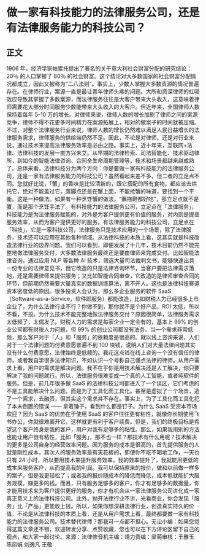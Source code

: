 # 做一家有科技能力的法律服务公司，还是有法律服务能力的科技公司？
## 正文
1906 年，经济学家帕累托提出了著名的关于意大利社会财富分配的研究结论：20％ 的人口掌握了 80％ 的社会财富。这个结论对大多数国家的社会财富分配情况都成立，因此又被称为“二八法则”。事实上，少数人掌握大多数资源的情况普遍存在。在律师行业，案源一直是最让青年律师头疼的问题。大所和资深律师的虹吸效应导致其掌握了多数案源，而法律服务往往是大客户带来大头收入，这意味着律师需要花大部分时间服务少数能带来大头收入的大客户。但近年来，全国律师人数保持着每年 5-10 万的增长。对律师来说，律师人数的增长加剧了律师之间的案源竞争，律师不得不花更多时间精力在案源拓展上，相对的做案子的时间就被压缩。不过，对整个法律服务行业来说，律师人数的增长仍然难以满足人民日益增长的法律服务需求，律师服务的供给端仍然不足。因此，不论是对律师，还是对行业来说，通过技术来提高法律服务效率是必由之路。事实上，近十年来，互联网+法律、法律科技的发展一直方兴未艾。从早期的法律检索、司法智能化、技术驱动律所，到如今的智能法律咨询、合同全生命周期管理等，技术和场景都越来越成熟了。总体来看，法律科技分为两个方向：你是要做一家有科技能力的法律服务公司，还是一家有法律服务能力的科技公司？虽然看起来差不多，但二者的立足点不同。您就好比说，「蟹」的香味是比较清新的，跟它搭配的所有食物，都应该去烘托它，绝对不能盖过它，落脚点还是在蟹上面，不能抢蟹的味道，要找到一个平衡。这是一种做法。如果有一种烹饪蟹的做法，“蘸拖鞋都好吃”，那立足点就不是蟹，而是那个烹饪手法了。有科技能力的法律服务公司，立足点在「法律服务」，科技能力是为法律服务赋能的，对外是为客户提供更有价值的服务，对内则是提高服务效率，从而为客户提供更好的服务。有法律服务能力的科技公司，立足点在「科技」，它是一家科技公司，法律服务只是技术应用的一个场景，除了法律服务，技术还可以应用在其他各种领域。从法律科技的本质上看，这其实就是科技改造法律行业的边界问题。我们可以看到，即便发展了十几年，技术目前仍然不能完整地做法律服务交付，大多数法律服务最终还是要由律师来完成交付。比如智能法律咨询，通过应用 NLP 等各种 AI 技术，筛选大量司法裁判文书，能够快速出具一份专业的法律意见书，但它改造的只是法律咨询环节，当客户要把法律需求落地，还是需要律师来提供服务；又比如智能合同审查，它改造的是律师审查合同的环节，但前期仍然需要大量真实的数据训练算法，离不开人。这也是法律科技赛道资本密度低的原因。很多投资人会认为，那么多企业服务的软件 SaaS（Software-as-a-Service，软件即服务）都能改造，比如财税人力已经很多上市企业了，为什么法律行业不行？你做不到，那你就不是个好产品，ROI 太低，所以不看，不投。为什么技术不能完整地做法律服务交付？原因很简单，法律服务需求太低频了，太偶发了。财税人力的需求是每家企业一定会有的，基本上 99% 的创业公司都有财税人力问题，但 99% 的创业公司都没有法务。当一个需求非常低频，那么客户对于「人」和「服务」的依赖度是很高的。就以线上咨询来说，人们对于一个法律问题的付费意愿普遍不到 100 块钱，说明人们对大量法律问题其实没有什么付费意愿。法律始终是低频的。我花这点钱在线上咨询一个没有信任的律师，或者我自学很多法律知识，不如认识一个号称自己懂点法律的律师。从用户需求上看，用户的需求是解决问题。我不在乎你是用技术解决还是人工解决，你只要解决了我的问题就行。所以，法律服务很难变成一个真的人工智能，或者纯软件的服务。但是，前几年很多做 SaaS 的法律科技公司都进入了一个误区，它们考虑的不是工具能解决什么问题，而是为了工具化而工具化。甚至是虚拟了一个场景，造了一个需求，去融资，但其实这个需求并不存在。事实上，为了工具化而工具化犯了本末倒置的错误 —— 拿着锤子，看到什么都是钉子。为什么 SaaS 受资本市场欢迎？因为 SaaS 的优势在于使用 SaaS 的客户往往更有粘性，就像你长期使用飞书办公，你就很难离开它，这样就更有利于客户续费。但是，我们的终极目标是希望这个客户终身是我的客户，用户对我有足够多的粘性。那么，如果我用别的方法也能让用户很有粘性，比如「服务」，那不也一样？那技术有什么用呢？技术解决的更多是公司自身的经营效率问题。因为服务的成本是很高的，首先提供服务的人就是刚性成本，其次人的服务效率是有天花板的，即便你不吃不喝地工作，一天也只有 24 小时，所以要用技术来提升服务效率。我的效率提升了，我就能用更低的成本来服务客户，从而提高我的利润。我可以保持原来的报价，做和以前做一样多的案子，但是我更轻松了；或者我的报价随成本的降低而降低，成本低就能扩大服务规模，赚更多的钱。而且，只有服务足够多的客户，你才有足够多的数据量，你才能用技术来为客户提供更好的服务，你才有机会从一家法律服务公司进化成一家真正意义上的法律科技公司。此外，抛开法律行业不讲，光看商业，你会发现「服务」比「产品」更能收上钱。所以，如果你想深耕法律行业，创造真实持久的价值，不论是从法律科技的本质上看，还是从用户需求上看，最终都要做一家有科技能力的法律服务公司。技术替代律师？那我可一点都不担心。无讼小编：如果您觉得这篇文章还不错，欢迎转发分享、点赞收藏，您也可以在下方评论区留下自己的观点，和大家一起讨论。来源：法律修音机主编：靖力责编：梁萌审核：王雅玉 陈丽娟 刘逸凡 王敬